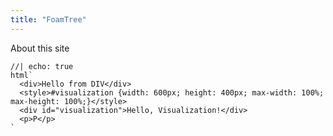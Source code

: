 ```yaml
---
title: "FoamTree"
---
```


About this site

```ojs
//| echo: true
html`
  <div>Hello from DIV</div>
  <style>#visualization {width: 600px; height: 400px; max-width: 100%; max-height: 100%;}</style>
  <div id="visualization">Hello, Visualization!</div>
  <p>P</p>
`
```
